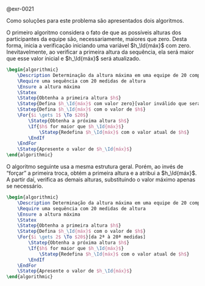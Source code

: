 <!-- Maior altura em um grupo fixo -->
::: {#sol-0021}
@exr-0021

Como soluções para este problema são apresentados dois algoritmos.

O primeiro algoritmo considera o fato de que as possíveis alturas dos participantes da equipe são, necessariamente, maiores que zero. Desta forma, inicia a verificação iniciando uma variável $h_\Id{máx}$ com zero. Inevitavelmente, ao verificar a primeira altura da sequência, ela será maior que esse valor inicial e $h_\Id{máx}$ será atualizado.

```latex {.pseudocode}
\begin{algorithmic}
    \Description Determinação da altura máxima em uma equipe de 20 competidores
    \Require uma sequência com 20 medidas de altura
    \Ensure a altura máxima 
    \Statex
    \Statep{Obtenha a primeira altura $h$}
    \Statep{Defina $h_\Id{máx}$ com valor zero}[valor inválido que será substituído]
    \Statep{Defina $h_\Id{máx}$ com o valor de $h$}
    \For{$i \gets 1$ \To $20$}
        \Statep{Obtenha a próxima altura $h$}
        \If{$h$ for maior que $h_\Id{máx}$}
            \Statep{Redefina $h_\Id{máx}$ com o valor atual de $h$}
        \EndIf
    \EndFor
    \Statep{Apresente o valor de $h_\Id{máx}$}
\end{algorithmic}
```

O algoritmo seguinte usa a mesma estrutura geral. Porém, ao invés de "forçar" a primeira troca, obtém a primeira altura e a atribui a $h_\Id{máx}$. A partir daí, verifica as demais alturas, substituindo o valor máximo apenas se necessário.

```latex {.pseudocode}
\begin{algorithmic}
    \Description Determinação da altura máxima em uma equipe de 20 competidores
    \Require uma sequência com 20 medidas de altura
    \Ensure a altura máxima 
    \Statex
    \Statep{Obtenha a primeira altura $h$}
    \Statep{Defina $h_\Id{máx}$ com o valor de $h$}
    \For{$i \gets 2$ \To $20$}[da 2ª à 20ª medidas]
        \Statep{Obtenha a próxima altura $h$}
        \If{$h$ for maior que $h_\Id{máx}$}
            \Statep{Redefina $h_\Id{máx}$ com o valor atual de $h$}
        \EndIf
    \EndFor
    \Statep{Apresente o valor de $h_\Id{máx}$}
\end{algorithmic}
```
:::